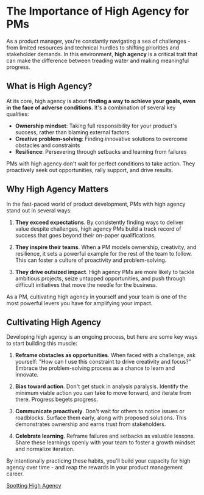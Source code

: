 
# The Importance of High Agency for PMs

As a product manager, you're constantly navigating a sea of challenges - from limited resources and technical hurdles to shifting priorities and stakeholder demands. In this environment, **high agency** is a critical trait that can make the difference between treading water and making meaningful progress.

## What is High Agency?

At its core, high agency is about **finding a way to achieve your goals, even in the face of adverse conditions**. It's a combination of several key qualities:

- **Ownership mindset**: Taking full responsibility for your product's success, rather than blaming external factors
- **Creative problem-solving**: Finding innovative solutions to overcome obstacles and constraints
- **Resilience**: Persevering through setbacks and learning from failures

PMs with high agency don't wait for perfect conditions to take action. They proactively seek out opportunities, rally support, and drive results.

## Why High Agency Matters

In the fast-paced world of product development, PMs with high agency stand out in several ways:

1. **They exceed expectations**. By consistently finding ways to deliver value despite challenges, high agency PMs build a track record of success that goes beyond their on-paper qualifications.

2. **They inspire their teams**. When a PM models ownership, creativity, and resilience, it sets a powerful example for the rest of the team to follow. This can foster a culture of proactivity and problem-solving.

3. **They drive outsized impact**. High agency PMs are more likely to tackle ambitious projects, seize untapped opportunities, and push through difficult initiatives that move the needle for the business.

<Callout>
As a PM, cultivating high agency in yourself and your team is one of the most powerful levers you have for amplifying your impact.
</Callout>

## Cultivating High Agency

Developing high agency is an ongoing process, but here are some key ways to start building this muscle:

1. **Reframe obstacles as opportunities**. When faced with a challenge, ask yourself: "How can I use this constraint to drive creativity and focus?" Embrace the problem-solving process as a chance to learn and innovate.

2. **Bias toward action**. Don't get stuck in analysis paralysis. Identify the minimum viable action you can take to move forward, and iterate from there. Progress begets progress.

3. **Communicate proactively**. Don't wait for others to notice issues or roadblocks. Surface them early, along with proposed solutions. This demonstrates ownership and earns trust from stakeholders.

4. **Celebrate learning**. Reframe failures and setbacks as valuable lessons. Share these learnings openly with your team to foster a growth mindset and normalize iteration.

By intentionally practicing these habits, you'll build your capacity for high agency over time - and reap the rewards in your product management career.

[Spotting High Agency](/high-agency/spotting-high-agency)